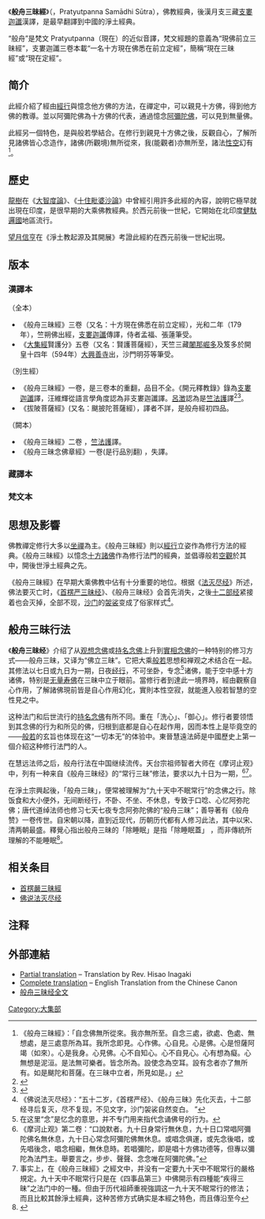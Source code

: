 {{需要专家关注|time=2018/03/19}}{{佛教}}
《'''般舟三昧經'''》（{{lang-sa|{{IAST|Pratyutpanna-buddha saṃmukhāvasthita samādhi sūtra}}}}，Pratyutpanna Samādhi Sūtra），佛教經典，後漢月支三藏[[支婁迦讖|支婁迦讖]]漢譯，是最早翻譯到中國的淨土經典。

“般舟”是梵文 Pratyutpanna（現在）的近似音譯，梵文經題的意義為“現佛前立三昧經”，支婁迦讖三卷本載“一名十方現在佛悉在前立定經”，簡稱“現在三昧經”或“現在定經”。

==简介==
此經介紹了經由[[經行|經行]]與憶念他方佛的方法，在禪定中，可以親見十方佛，得到他方佛的教導。並以阿彌陀佛為十方佛的代表，通過憶念[[阿彌陀佛|阿彌陀佛]]，可以見到無量佛。

此經另一個特色，是與般若學結合。在修行到親見十方佛之後，反觀自心，了解所見諸佛皆心念造作，諸佛(所觀境)無所從來，我(能觀者)亦無所至，諸法[[空性|性空]]幻有<ref>《般舟三昧經》：「自念佛無所從來。我亦無所至。自念三處，欲處、色處、無想處，是三處意所為耳。我所念即見。心作佛。心自見。心是佛。心是怛薩阿竭（如來）。心是我身。心見佛。心不自知心。心不自見心。心有想為癡。心無想是泥洹。是法無可樂者。皆念所為。設使念為空耳。設有念者亦了無所有。如是颰陀和菩薩。在三昧中立者，所見如是。」</ref>。

==歷史==
[[龍樹|龍樹]]在《[[大智度論|大智度論]]》、《[[十住毗婆沙論|十住毗婆沙論]]》中曾經引用許多此經的內容，說明它極早就出現在印度，是很早期的大乘佛教經典。於西元前後一世紀，它開始在北印度[[健馱邏國|健馱邏國]]地區流行。

[[望月信亨|望月信亨]]在《淨土教起源及其開展》考證此經約在西元前後一世紀出現。

==版本==
===漢譯本===
（全本）
*《般舟三昧經》三卷（又名：十方現在佛悉在前立定經），光和二年（179年），竺朔佛出經，[[支婁迦讖|支婁迦讖]]傳譯，侍者孟福、張蓮筆受。
*《[[大集經|大集經]]賢護分》五卷（又名：賢護菩薩經），天竺三藏[[闍那崛多|闍那崛多]]及笈多於開皇十四年（594年）[[大興善寺|大興善寺]]出，沙門明芬等筆受。
（別生經）
*《般舟三昧經》一卷，是三卷本的重翻，品目不全。《開元釋教錄》錄為[[支婁迦讖|支婁迦讖]]譯，汪維輝從語言學角度認為非支婁迦讖譯。[[呂澂|呂澂]]認為是[[竺法護|竺法護]]譯<ref>{{cite conference |author=汪維輝 |title=從語言角度看兩種《般舟三昧經》的譯者 |conference=第二屆漢文佛典語言學國際研討會 |year=2004}}</ref><ref name="呂">{{cite book|author1=呂澂|title=中國佛教人物|url=http://www.book853.com/show.aspx?id=621&cid=103&page=5|access-date=2021-07-17|archive-date=2020-12-23|archive-url=https://web.archive.org/web/20201223064811/http://www.book853.com/show.aspx?id=621&cid=103&page=5|dead-url=no}}</ref>。
*《拔陂菩薩經》(又名：颰披陀菩薩經），譯者不詳，是般舟經初四品。
（闕本）
*《般舟三昧經》二卷 ，[[竺法護|竺法護]]譯。
*《般舟三昧念佛章經》一卷(是行品別翻) ，失譯。

===藏譯本===
===梵文本===

==思想及影響==
佛教禪定修行大多以[[坐禪|坐禪]]為主。《般舟三昧經》則以[[經行|經行]]立姿作為修行方法的經典。《般舟三昧經》以憶念[[十方諸佛|十方諸佛]]作為修行法門的經典，並倡導般若[[中觀|空觀]]於其中，開後世淨土經典之先。

《般舟三昧經》在早期大乘佛教中佔有十分重要的地位。根据《[[法灭尽经|法灭尽经]]》所述，佛法要灭亡时，《[[首楞严三昧经|首楞严三昧经]]》、《般舟三昧经》会首先消失，之後[[十二部经|十二部经]]紧接着也会灭掉，全部不现，[[沙门|沙门]]的[[袈裟|袈裟]]变成了俗家样式<ref>《佛说法灭尽经》：“五十二岁，《首楞严经》、《般舟三昧》先化灭去，十二部经寻后复灭，尽不复现，不见文字，沙门袈裟自然变白。 ”</ref>。

==般舟三昧行法==
《'''般舟三昧经'''》介绍了从[[观想念佛|观想念佛]]或[[持名念佛|持名念佛]]上升到[[實相念佛|實相念佛]]的一种特别的修习方式——般舟三昧，又译为“佛立三昧”。它把大乘[[般若|般若]]思想和禅观之术结合在一起。其修法以七日或九日为一期，日夜[[经行|经行]]，不可坐卧，专念<ref>在这里“念”是忆念的意思，并不专门用来指代念诵佛号的行为。</ref>诸佛，能于空中感十方诸佛，特别是[[无量寿佛|无量寿佛]]在三昧中立于眼前。當修行者到達此一境界時，經由觀察自心作用，了解諸佛現前皆是自心作用幻化，實則本性空寂，就能進入般若智慧的空性見之中。

这种法门和后世流行的[[持名念佛|持名念佛]]有所不同。重在「洗心」、「御心」。修行者要领悟到其念佛的行为和所见的佛，归根到底都是自心在起作用，因而本性上是毕竟空的——[[般若|般若]]的玄旨也体现在这“一切本无”的体验中。東晉慧遠法師是中國歷史上第一個介紹这种修行法門的人。

在慧远法师之后，般舟行法在中国继续流传。天台宗祖师智者大师在《摩诃止观》中，列有一种来自《般舟三昧经》的“常行三昧”修法，要求以九十日为一期，<ref>《摩诃止观》第二卷：“口說默者。九十日身常行無休息，九十日口常唱阿彌陀佛名無休息，九十日心常念阿彌陀佛無休息。或唱念俱運，或先念後唱，或先唱後念，唱念相繼，無休息時。若唱彌陀，即是唱十方佛功德等，但專以彌陀為法門主。舉要言之，步步、聲聲、念念唯在阿彌陀佛。”</ref><ref>事实上，在《般舟三昧經》之經文中，并没有一定要九十天中不眠常行的嚴格規定。九十天中不眠常行只是在《四事品第三》中佛開示有四種能“疾得三昧”之法门中的一種。但由于历代祖師重視強調这一九十天不眠常行的修法；而且比較其餘淨土經典，这种苦修方式确实是本經之特色，而且傳沿至今</ref>。

在淨土宗興起後，「般舟三昧」，便常被理解为“九十天中不眠常行”的念佛之行。除饭食和大小便外，无间断经行，不卧、不坐、不休息，专致于口唸、心忆阿弥陀佛；唐代道绰法师也修习七天七夜专念阿弥陀佛的“般舟三昧”；善导著有《般舟赞》一卷传世。自宋朝以降，直到近现代，历朝历代都有人修习此法，其中以宋、清两朝最盛。釋覺心指出般舟三昧的「除睡眠」是指「除睡眠蓋」 ，而非傳統所理解的不能睡眠<ref>{{cite web |author1=釋覺心 |title=般舟三昧經除睡眠之研究 |url=https://www.ddc.com.tw/book/detail.php?id=7996 |access-date=2021-09-09 |archive-date=2021-09-09 |archive-url=https://web.archive.org/web/20210909051927/https://www.ddc.com.tw/book/detail.php?id=7996 |dead-url=no }}</ref>。

==相关条目==
*[[首楞嚴三昧經|首楞嚴三昧經]]
*[[佛说法灭尽经|佛说法灭尽经]]

==注释==
{{reflist}}

==外部連結==
* [https://web.archive.org/web/20090719065940/http://www12.canvas.ne.jp/horai/pratyutpanna-sutra.htm Partial translation] – Translation by Rev. Hisao Inagaki
* [http://www.sutrasmantras.info/sutra22.html Complete translation] {{Wayback|url=http://www.sutrasmantras.info/sutra22.html |date=20210424170405 }} – English Translation from the Chinese Canon
* [https://ed29.com/wiki/%E8%88%AC%E8%88%9F%E4%B8%89%E6%98%A7%E7%B6%93 般舟三昧经全文] {{Wayback|url=https://ed29.com/wiki/%E8%88%AC%E8%88%9F%E4%B8%89%E6%98%A7%E7%B6%93 |date=20210416120200 }}
{{China-buddhism-book-daji}}
[[Category:大集部|Category:大集部]]